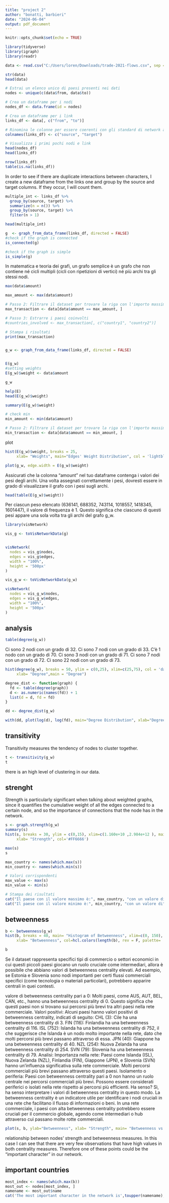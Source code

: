 ```yaml
---
title: "project 2"
author: "bonatti, barbieri"
date: "2024-06-04"
output: pdf_document
---
```


```r
knitr::opts_chunk$set(echo = TRUE)

library(tidyverse)
library(igraph)
library(readr)
```


```r
data <- read.csv("C:/Users/loren/Downloads/trade-2021-flows.csv", sep = "",header = T)

str(data)
head(data)
```


```r
# Estrai un elenco unico di paesi presenti nei dati
nodes <- unique(c(data$from, data$to))

# Crea un dataframe per i nodi
nodes_df <- data.frame(id = nodes)

# Crea un dataframe per i link
links_df <- data[, c("from", "to")]

# Rinomina le colonne per essere coerenti con gli standard di network analysis
colnames(links_df) <- c("source", "target")

# Visualizza i primi pochi nodi e link
head(nodes_df)
head(links_df)

nrow(links_df)
table(is.na(links_df))
```

In order to see if there are duplicate interactions between characters, I create a new dataframe from the links one and group by the source and target columns. If they occur, I will count them.

```r
multiple_int <- links_df %>%
  group_by(source, target) %>%
  summarize(n = n()) %>%
  group_by(source, target) %>%
  filter(n > 1)

head(multiple_int)
```


```r
g  <- graph_from_data_frame(links_df, directed = FALSE)
#check if the graph is connected
is_connected(g)
```
```r
#check if the graph is simple
is_simple(g)
```
In matematica e teoria dei grafi, un grafo semplice è un grafo che non contiene né cicli multipli (cicli con ripetizioni di vertici) né più archi tra gli stessi nodi.

```r
max(data$amount)

max_amount <- max(data$amount)

# Passo 2: Filtrare il dataset per trovare la riga con l'importo massimo
max_transaction <- data[data$amount == max_amount, ]

# Passo 3: Estrarre i paesi coinvolti
#countries_involved <- max_transaction[, c("country1", "country2")]

# Stampa i risultati
print(max_transaction)


g_w <- graph_from_data_frame(links_df, directed = FALSE)


E(g_w)
#setting weights
E(g_w)$weight <- data$amount 

g_w

help(E)
head(E(g_w)$weight)

summary(E(g_w)$weight)

# check min
min_amount <- min(data$amount)

# Passo 2: Filtrare il dataset per trovare la riga con l'importo massimo
min_transaction <- data[data$amount == min_amount, ]
```

plot

```r
hist(E(g_w)$weight, breaks = 25,
     xlab= "Weights", main="Edges' Weight Distribution", col = 'lightblue', border = 'white', ylim=c(0,1000), xlim = c(6.361e+05, 3.861e+11 ))

plot(g_w, edge.width = E(g_w)$weight)
```
Assicurati che la colonna "amount" nel tuo dataframe contenga i valori dei pesi degli archi. Una volta assegnati correttamente i pesi, dovresti essere in grado di visualizzare il grafo con i pesi sugli archi.



```r
head(table(E(g_w)$weight))
```
Per ciascun peso elencato (636141, 688352, 743114, 1018557, 1418345, 1601447), il valore di frequenza è 1. Questo significa che ciascuno di questi pesi appare una sola volta tra gli archi del grafo g_w.

```r
library(visNetwork)

vis_g <- toVisNetworkData(g)


visNetwork(
  nodes = vis_g$nodes,
  edges = vis_g$edges,
  width = "100%",
  height = '500px'
)

```
```r
vis_g_w <- toVisNetworkData(g_w)

visNetwork(
  nodes = vis_g_w$nodes,
  edges = vis_g_w$edges,
  width = "100%",
  height = '500px'
)
```



## analysis 

```r
table(degree(g_w))
```

Ci sono 2 nodi con un grado di 32.
Ci sono 7 nodi con un grado di 33.
C'è 1 nodo con un grado di 70.
Ci sono 3 nodi con un grado di 71.
Ci sono 7 nodi con un grado di 72.
Ci sono 22 nodi con un grado di 73.


```r
hist(degree(g_w), breaks = 50, ylim = c(0,25), xlim=c(25,75), col = 'darkorange',
     xlab= "Degree",main = "Degree")

```

```r
degree_dist <- function(graph) {
  fd <- table(degree(graph))
  d <- as.numeric(names(fd)) + 1 
  list(d = d, fd = fd)
}

dd <- degree_dist(g_w)

with(dd, plot(log(d), log(fd), main="Degree Distribution", xlab="Degree", ylab="Frequency of each Degree", pch=16, col='blue'))
```
## transitivity

Transitivity measures the tendency of nodes to cluster together.
```r
t <- transitivity(g_w)
t
```
there is an high level of clustering in our data.

## strenght

Strength is particularly significant when talking about weighted graphs, since it quantifies the cumulative weight of all the edges connected to a certain node, and so the importance of connections that the node has in the network.
```r
s <- graph.strength(g_w)
summary(s)
hist(s, breaks = 30, ylim = c(0,15), xlim=c(1.160e+10 ,2.984e+12 ), main= "Histogram of Strength",
     xlab= "Strength", col='#FF6666')

max(s)
s

max_country <- names(which.max(s))
min_country <- names(which.min(s))

# Valori corrispondenti
max_value <- max(s)
min_value <- min(s)

# Stampa dei risultati
cat("Il paese con il valore massimo è:", max_country, "con un valore di", max_value, "\n")
cat("Il paese con il valore minimo è:", min_country, "con un valore di", min_value, "\n")
```

## betweenness

```r
b <- betweenness(g_w)
hist(b, breaks = 40, main= "Histogram of Betweenness", xlim=c(0, 150), ylim= c(0,70),
     xlab= "Betweenness", col=hcl.colors(length(b), rev = F, palette= 'blues'))
```
```r
b
```
Se il dataset rappresenta specifici tipi di commercio o settori economici in cui questi piccoli paesi giocano un ruolo cruciale come intermediari, allora è possibile che abbiano valori di betweenness centrality elevati. Ad esempio, se Estonia e Slovenia sono nodi importanti per certi flussi commerciali specifici (come tecnologia o materiali particolari), potrebbero apparire centrali in quei contesti.


valore di betweenness centrality pari a 0: Molti paesi, come AUS, AUT, BEL, CAN, etc., hanno una betweenness centrality di 0. Questo significa che questi paesi non si trovano sui percorsi più brevi tra altri paesi nella rete commerciale.
Valori positivi: Alcuni paesi hanno valori positivi di betweenness centrality, indicati di seguito:
CHL (3): Cile ha una betweenness centrality di 3.
FIN (116): Finlandia ha una betweenness centrality di 116.
ISL (752): Islanda ha una betweenness centrality di 752, il che suggerisce che Islanda è un nodo molto importante nella rete, dato che molti percorsi più brevi passano attraverso di essa.
JPN (40): Giappone ha una betweenness centrality di 40.
NZL (254): Nuova Zelanda ha una betweenness centrality di 254.
SVN (79): Slovenia ha una betweenness centrality di 79.
Analisi:
Importanza nella rete: Paesi come Islanda (ISL), Nuova Zelanda (NZL), Finlandia (FIN), Giappone (JPN), e Slovenia (SVN) hanno un'influenza significativa sulla rete commerciale. Molti percorsi commerciali più brevi passano attraverso questi paesi.
Isolamento o periferia: Paesi con betweenness centrality pari a 0 non hanno un ruolo centrale nei percorsi commerciali più brevi. Possono essere considerati periferici o isolati nella rete rispetto ai percorsi più efficienti.
Ha senso?
Sì, ha senso interpretare i valori di betweenness centrality in questo modo. La betweenness centrality è un indicatore utile per identificare i nodi cruciali in una rete che facilitano il flusso di informazioni o beni. In una rete commerciale, i paesi con alta betweenness centrality potrebbero essere cruciali per il commercio globale, agendo come intermediari o hub attraverso cui passano molte rotte commerciali.

```r
plot(s, b, ylab="Betweenness", xlab= "Strength", main= "Betweenness vs Strength", pch=16, col=hcl.colors(length(b), rev = F, palette= 'blues'))
```
relationship between nodes’ strength and betweenness measures. In this case I can see that there are very few observations that have high values in both centrality measures. Therefore one of these points could be the “important character” in our network.

## important countries

```r
most_index <- names(which.max(b))
most_out <- nodes[most_index, ]
namename <- most_out$name
cat('The most important character in the network is',toupper(namename),'\n')
```

